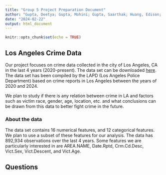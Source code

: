```yaml
---
title: "Group 5 Project Preparation Document"
author: "Gupta, Deetya; Gupta, Mohini; Gupta, Saarthak; Huang, Edison; Jordan, John"
date: "2024-02-22"
output: html_document
---
```


```r
knitr::opts_chunk$set(echo = TRUE)
```

## Los Angeles Crime Data

Our project focuses on crime data collected in the city of Los Angeles, CA in the last 4 years (2020-present). The data set can be downloaded [here](https://catalog.data.gov/dataset/crime-data-from-2020-to-present). The data set has been compiled by the LAPD (Los Angeles Police Department) based on crime reports in Los Angeles between the years of 2020 and 2024.

We plan to study if there is any relation between crime in LA and factors such as victim race, gender, age, location, etc. and what conclusions can be drawn from this data to better fight crime in the future.

### About the data

The data set contains 16 numerical features, and 12 categorical features. We plan to use a subset of these features for our analysis. The data has 892,934 observations over the last 4 years. Some features we are particularly interested in are AREA.NAME, Date.Rptd, Crm.Cd.Desc, Vict.Sex, Vict.Descent, and Vict.Age.

## Questions
